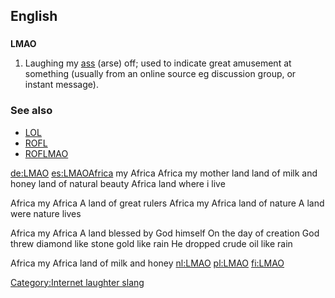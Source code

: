 ==English==

==={{initialism}}===
'''LMAO'''

# {{context|internet slang}} Laughing my [[ass]] (arse) off; used to indicate great amusement at something (usually from an online source eg discussion group, or instant message).

===See also===
*[[LOL]]
*[[ROFL]]
*[[ROFLMAO]]

[[Category:Internet laughter slang]]

[[de:LMAO]]
[[es:LMAO]]Africa my Africa 
Africa my mother land
land of milk and honey
land of natural beauty
Africa land where i live

Africa my Africa
A land of great rulers
Africa my Africa
land of nature
A land were nature lives

Africa my Africa
A land blessed by God himself
On the day of creation 
God threw diamond like stone
gold like rain
He dropped crude oil like rain

Africa my Africa
land of milk and honey 
[[nl:LMAO]]
[[pl:LMAO]]
[[fi:LMAO]]